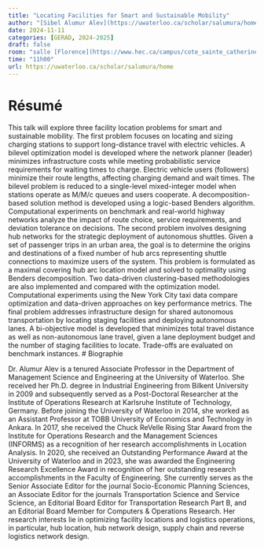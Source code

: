 ```yaml
---
title: "Locating Facilities for Smart and Sustainable Mobility"
author: "[Sibel Alumur Alev](https://uwaterloo.ca/scholar/salumura/home)"
date: 2024-11-11
categories: [GERAD, 2024-2025]
draft: false
room: "salle [Florence](https://www.hec.ca/campus/cote_sainte_catherine/1er_etage/salles_cours/florence.html)"
time: "11h00"
url: https://uwaterloo.ca/scholar/salumura/home
---
```


# Résumé

This talk will explore three facility location problems for smart and sustainable mobility. The first problem focuses on locating and sizing charging stations to support long-distance travel with electric vehicles. A bilevel optimization model is developed where the network planner (leader) minimizes infrastructure costs while meeting probabilistic service requirements for waiting times to charge. Electric vehicle users (followers) minimize their route lengths, affecting charging demand and wait times. The bilevel problem is reduced to a single-level mixed-integer model when stations operate as M/M/c queues and users cooperate. A decomposition-based solution method is developed using a logic-based Benders algorithm. Computational experiments on benchmark and real-world highway networks analyze the impact of route choice, service requirements, and deviation tolerance on decisions. The second problem involves designing hub networks for the strategic deployment of autonomous shuttles. Given a set of passenger trips in an urban area, the goal is to determine the origins and destinations of a fixed number of hub arcs representing shuttle connections to maximize users of the system. This problem is formulated as a maximal covering hub arc location model and solved to optimality using Benders decomposition. Two data-driven clustering-based methodologies are also implemented and compared with the optimization model. Computational experiments using the New York City taxi data compare optimization and data-driven approaches on key performance metrics. The final problem addresses infrastructure design for shared autonomous transportation by locating staging facilities and deploying autonomous lanes. A bi-objective model is developed that minimizes total travel distance as well as non-autonomous lane travel, given a lane deployment budget and the number of staging facilities to locate. Trade-offs are evaluated on benchmark instances.
# Biographie

Dr. Alumur Alev is a tenured Associate Professor in the Department of Management Science and Engineering at the University of Waterloo. She received her Ph.D. degree in Industrial Engineering from Bilkent University in 2009 and subsequently served as a Post-Doctoral Researcher at the Institute of Operations Research at Karlsruhe Institute of Technology, Germany. Before joining the University of Waterloo in 2014, she worked as an Assistant Professor at TOBB University of Economics and Technology in Ankara. In 2017, she received the Chuck ReVelle Rising Star Award from the Institute for Operations Research and the Management Sciences (INFORMS) as a recognition of her research accomplishments in Location Analysis. In 2020, she received an Outstanding Performance Award at the University of Waterloo and in 2023, she was awarded the Engineering Research Excellence Award in recognition of her outstanding research accomplishments in the Faculty of Engineering.  She currently serves as the Senior Associate Editor for the journal Socio-Economic Planning Sciences, an Associate Editor for the journals Transportation Science and Service Science, an Editorial Board Editor for Transportation Research Part B, and an Editorial Board Member for Computers & Operations Research. Her research interests lie in optimizing facility locations and logistics operations, in particular, hub location, hub network design, supply chain and reverse logistics network design.
